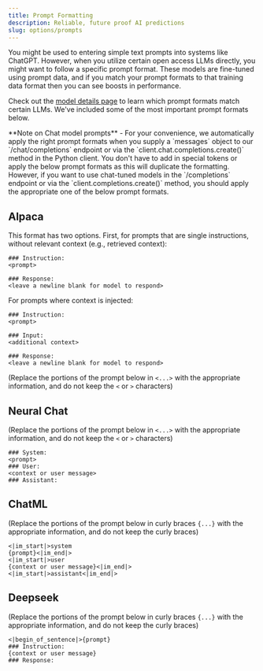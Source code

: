 ```yaml
---
title: Prompt Formatting
description: Reliable, future proof AI predictions
slug: options/prompts
---
```


You might be used to entering simple text prompts into systems like ChatGPT.
However, when you utilize certain open access LLMs directly, you might want to
follow a specific prompt format. These models are fine-tuned using prompt data,
and if you match your prompt formats to that training data format then you can
see boosts in performance.

Check out the [model details page](models) to learn which prompt formats match
certain LLMs. We've included some of the most important prompt formats below.

<Info>
  **Note on Chat model prompts** - For your convenience, we automatically apply
  the right prompt formats when you supply a `messages` object to our
  `/chat/completions` endpoint or via the `client.chat.completions.create()`
  method in the Python client. You don't have to add in special tokens or apply
  the below prompt formats as this will duplicate the formatting. However, if
  you want to use chat-tuned models in the `/completions` endpoint or via the
  `client.completions.create()` method, you should apply the appropriate one of
  the below prompt formats.
</Info>

## Alpaca

This format has two options. First, for prompts that are single instructions,
without relevant context (e.g., retrieved context):

```
### Instruction:
<prompt>

### Response:
<leave a newline blank for model to respond>
```

For prompts where context is injected:

```
### Instruction:
<prompt>

### Input:
<additional context>

### Response:
<leave a newline blank for model to respond>
```

(Replace the portions of the prompt below in `<...>` with the appropriate
information, and do not keep the `<` or `>` characters)

## Neural Chat

(Replace the portions of the prompt below in `<...>` with the appropriate
information, and do not keep the `<` or `>` characters)

```
### System:
<prompt>
### User:
<context or user message>
### Assistant:
```

## ChatML

(Replace the portions of the prompt below in curly braces `{...}` with the
appropriate information, and do not keep the curly braces)

```
<|im_start|>system
{prompt}<|im_end|>
<|im_start|>user
{context or user message}<|im_end|>
<|im_start|>assistant<|im_end|>
```

## Deepseek

(Replace the portions of the prompt below in curly braces `{...}` with the
appropriate information, and do not keep the curly braces)

```
<|begin_of_sentence|>{prompt}
### Instruction:
{context or user message}
### Response:
```
